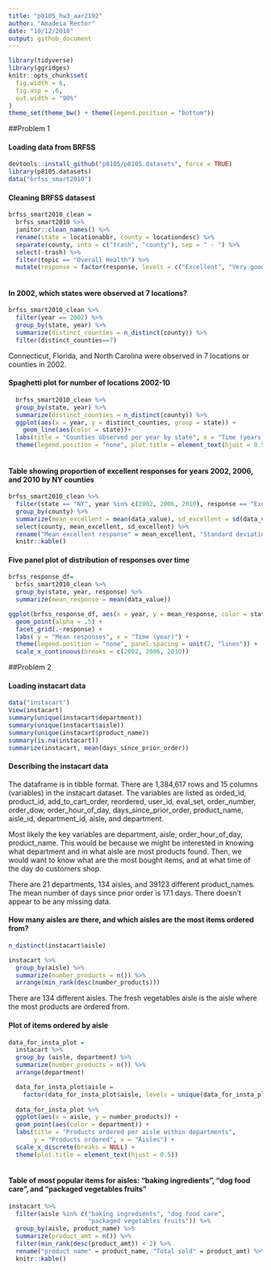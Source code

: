 ```yaml
---
title: "p8105_hw3_aar2192"
author: "Amadeia Rector"
date: "10/12/2018"
output: github_document
---
```


```r
library(tidyverse)
library(ggridges)
knitr::opts_chunk$set(
  fig.width = 6,
  fig.asp = .6,
  out.width = "90%"
)
theme_set(theme_bw() + theme(legend.position = "bottom"))

```

##Problem 1 

#### Loading data from BRFSS

```r
devtools::install_github("p8105/p8105.datasets", force = TRUE)
library(p8105.datasets)
data("brfss_smart2010")
```

#### Cleaning BRFSS datasest

```r
brfss_smart2010_clean =
  brfss_smart2010 %>% 
  janitor::clean_names() %>% 
  rename(state = locationabbr, county = locationdesc) %>% 
  separate(county, into = c("trash", "county"), sep = " - ") %>% 
  select(-trash) %>% 
  filter(topic == "Overall Health") %>% 
  mutate(response = factor(response, levels = c("Excellent", "Very good", "Good","Fair","Poor")))
  
```
#### In 2002, which states were observed at 7 locations?
```r
brfss_smart2010_clean %>% 
  filter(year == 2002) %>%
  group_by(state, year) %>%
  summarize(distinct_counties = n_distinct(county)) %>% 
  filter(distinct_counties==7)
```
Connecticut, Florida, and North Carolina were observed in 7 locations or counties in 2002.

#### Spaghetti plot for number of locations 2002-10
```r
  brfss_smart2010_clean %>% 
  group_by(state, year) %>%
  summarize(distinct_counties = n_distinct(county)) %>% 
  ggplot(aes(x = year, y = distinct_counties, group = state)) +
    geom_line(aes(color = state))+
  labs(title = "Counties observed per year by state", x = "Time (years)", y = "Number of counties") +
  theme(legend.position = "none", plot.title = element_text(hjust = 0.5))
  

```

#### Table showing proportion of excellent responses for years 2002, 2006, and 2010 by NY counties

```r
brfss_smart2010_clean %>% 
  filter(state == "NY", year %in% c(2002, 2006, 2010), response == "Excellent") %>%
  group_by(county) %>% 
  summarize(mean_excellent = mean(data_value), sd_excellent = sd(data_value)) %>% 
  select(county, mean_excellent, sd_excellent) %>% 
  rename("Mean excellent response" = mean_excellent, "Standard deviation excellent response" = sd_excellent) %>% 
  knitr::kable()
```

#### Five panel plot of distribution of responses over time

```r
brfss_response_df=
  brfss_smart2010_clean %>% 
  group_by(state, year, response) %>% 
  summarize(mean_response = mean(data_value))

ggplot(brfss_response_df, aes(x = year, y = mean_response, color = state))+
  geom_point(alpha = .5) +
  facet_grid(.~response) +
  labs( y = "Mean responses", x = "Time (year)") +
  theme(legend.position = "none", panel.spacing = unit(2, "lines")) +
  scale_x_continuous(breaks = c(2002, 2006, 2010))
```
##Problem 2

#### Loading instacart data

```r
data("instacart")
View(instacart)
summary(unique(instacart$department))
summary(unique(instacart$aisle))
summary(unique(instacart$product_name))
summary(is.na(instacart))
summarize(instacart, mean(days_since_prior_order))
```

#### Describing the instacart data

The dataframe is in tibble format. There are 1,384,617 rows and 15 columns (variables) in the instacart dataset. The variables are listed as orded_id, product_id, add_to_cart_order, reordered, user_id, eval_set, order_number, order_dow, order_hour_of_day, days_since_prior_order, product_name, aisle_id, department_id, aisle, and department. 

Most likely the key variables are department, aisle, order_hour_of_day, product_name. 
This would be because we might be interested in knowing what department and in what aisle are most products found. Then, we would want to know what are the most bought items, and at what time of the day do customers shop.

There are 21 departments, 134 aisles, and 39123 different product_names. The mean number of days since prior order is 17.1 days. There doesn't appear to be any missing data. 

#### How many aisles are there, and which aisles are the most items ordered from?
```r

n_distinct(instacart$aisle)

instacart %>% 
  group_by(aisle) %>%
  summarize(number_products = n()) %>% 
  arrange(min_rank(desc(number_products)))
```
There are 134 different aisles. The fresh vegetables aisle is the aisle where the most products are ordered from.

#### Plot of items ordered by aisle
```r
data_for_insta_plot =
  instacart %>% 
  group_by (aisle, department) %>% 
  summarize(number_products = n()) %>%
  arrange(department)

  data_for_insta_plot$aisle =
    factor(data_for_insta_plot$aisle, levels = unique(data_for_insta_plot$aisle))
  
  data_for_insta_plot %>% 
  ggplot(aes(x = aisle, y = number_products)) + 
  geom_point(aes(color = department)) +
  labs(title = "Products ordered per aisle within departments",
       y = "Products ordered", x = "Aisles") +
  scale_x_discrete(breaks = NULL) +
  theme(plot.title = element_text(hjust = 0.5))
  
```

#### Table of most popular items for aisles: “baking ingredients”, “dog food care”, and “packaged vegetables fruits”

```r
instacart %>% 
  filter(aisle %in% c("baking ingredients", "dog food care", 
                      "packaged vegetables fruits")) %>%
  group_by(aisle, product_name) %>% 
  summarize(product_amt = n()) %>% 
  filter(min_rank(desc(product_amt)) < 2) %>% 
  rename("product name" = product_name, "Total sold" = product_amt) %>% 
  knitr::kable()
```


